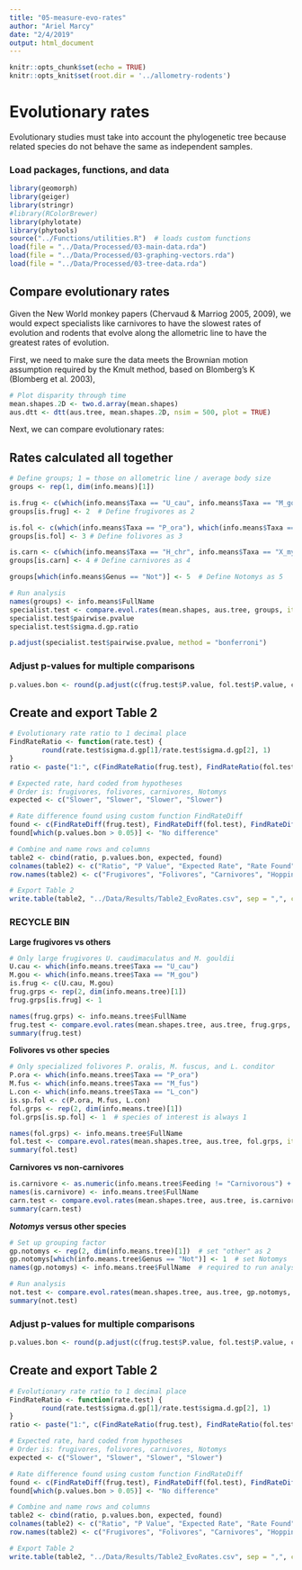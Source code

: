 ```yaml
---
title: "05-measure-evo-rates"
author: "Ariel Marcy"
date: "2/4/2019"
output: html_document
---
```


```r
knitr::opts_chunk$set(echo = TRUE)
knitr::opts_knit$set(root.dir = '../allometry-rodents')
```

# Evolutionary rates
Evolutionary studies must take into account the phylogenetic tree because related species do not behave the same as independent samples. 

### Load packages, functions, and data
```r
library(geomorph)
library(geiger)
library(stringr)
#library(RColorBrewer)
library(phylotate)
library(phytools)
source("../Functions/utilities.R")  # loads custom functions
load(file = "../Data/Processed/03-main-data.rda")
load(file = "../Data/Processed/03-graphing-vectors.rda")
load(file = "../Data/Processed/03-tree-data.rda")
```

## Compare evolutionary rates
Given the New World monkey papers (Chervaud & Marriog 2005, 2009), we would expect specialists like carnivores to have the slowest rates of evolution and rodents that evolve along the allometric line to have the greatest rates of evolution. 

First, we need to make sure the data meets the Brownian motion assumption required by the Kmult method, based on Blomberg's K (Blomberg et al. 2003), 
```r
# Plot disparity through time
mean.shapes.2D <- two.d.array(mean.shapes)
aus.dtt <- dtt(aus.tree, mean.shapes.2D, nsim = 500, plot = TRUE)
```

Next, we can compare evolutionary rates:

## Rates calculated all together
```r
# Define groups; 1 = those on allometric line / average body size 
groups <- rep(1, dim(info.means)[1])

is.frug <- c(which(info.means$Taxa == "U_cau", info.means$Taxa == "M_gou"))
groups[is.frug] <- 2  # Define frugivores as 2

is.fol <- c(which(info.means$Taxa == "P_ora"), which(info.means$Taxa == "M_fus"), which(info.means$Taxa == "L_con"))
groups[is.fol] <- 3 # Define folivores as 3

is.carn <- c(which(info.means$Taxa == "H_chr", info.means$Taxa == "X_myo"))
groups[is.carn] <- 4 # Define carnivores as 4

groups[which(info.means$Genus == "Not")] <- 5  # Define Notomys as 5

# Run analysis
names(groups) <- info.means$FullName
specialist.test <- compare.evol.rates(mean.shapes, aus.tree, groups, iter = 500, method = "simulation")
specialist.test$pairwise.pvalue
specialist.test$sigma.d.gp.ratio

p.adjust(specialist.test$pairwise.pvalue, method = "bonferroni")
```

### Adjust p-values for multiple comparisons
```r
p.values.bon <- round(p.adjust(c(frug.test$P.value, fol.test$P.value, carn.test$P.value, not.test$P.value), method = "bonferroni"), 3)
```

## Create and export Table 2
```r
# Evolutionary rate ratio to 1 decimal place
FindRateRatio <- function(rate.test) {
        round(rate.test$sigma.d.gp[1]/rate.test$sigma.d.gp[2], 1)
}
ratio <- paste("1:", c(FindRateRatio(frug.test), FindRateRatio(fol.test), FindRateRatio(carn.test), FindRateRatio(not.test)), sep = "")

# Expected rate, hard coded from hypotheses
# Order is: frugivores, folivores, carnivores, Notomys
expected <- c("Slower", "Slower", "Slower", "Slower")

# Rate difference found using custom function FindRateDiff
found <- c(FindRateDiff(frug.test), FindRateDiff(fol.test), FindRateDiff(carn.test), FindRateDiff(not.test))
found[which(p.values.bon > 0.05)] <- "No difference"

# Combine and name rows and columns
table2 <- cbind(ratio, p.values.bon, expected, found)
colnames(table2) <- c("Ratio", "P Value", "Expected Rate", "Rate Found")
row.names(table2) <- c("Frugivores", "Folivores", "Carnivores", "Hopping Notomys")

# Export Table 2
write.table(table2, "../Data/Results/Table2_EvoRates.csv", sep = ",", col.names = NA)
```











### RECYCLE BIN
**Large frugivores vs others**
```r
# Only large frugivores U. caudimaculatus and M. gouldii
U.cau <- which(info.means.tree$Taxa == "U_cau")
M.gou <- which(info.means.tree$Taxa == "M_gou")
is.frug <- c(U.cau, M.gou)
frug.grps <- rep(2, dim(info.means.tree)[1])
frug.grps[is.frug] <- 1

names(frug.grps) <- info.means.tree$FullName
frug.test <- compare.evol.rates(mean.shapes.tree, aus.tree, frug.grps, iter = 999, method = "permutation")
summary(frug.test)
```

**Folivores vs other species**
```r
# Only specialized folivores P. oralis, M. fuscus, and L. conditor 
P.ora <- which(info.means.tree$Taxa == "P_ora")
M.fus <- which(info.means.tree$Taxa == "M_fus")
L.con <- which(info.means.tree$Taxa == "L_con")
is.sp.fol <- c(P.ora, M.fus, L.con)
fol.grps <- rep(2, dim(info.means.tree)[1])
fol.grps[is.sp.fol] <- 1  # species of interest is always 1

names(fol.grps) <- info.means.tree$FullName
fol.test <- compare.evol.rates(mean.shapes.tree, aus.tree, fol.grps, iter = 999, method = "permutation")
summary(fol.test)
```

**Carnivores vs non-carnivores**
```r
is.carnivore <- as.numeric(info.means.tree$Feeding != "Carnivorous") + 1  # carnivores are 1 and all other species are 2
names(is.carnivore) <- info.means.tree$FullName
carn.test <- compare.evol.rates(mean.shapes.tree, aus.tree, is.carnivore, iter = 999, method = "permutation")
summary(carn.test)
```

**_Notomys_ versus other species**
```r
# Set up grouping factor
gp.notomys <- rep(2, dim(info.means.tree)[1])  # set "other" as 2
gp.notomys[which(info.means.tree$Genus == "Not")] <- 1  # set Notomys
names(gp.notomys) <- info.means.tree$FullName  # required to run analysis

# Run analysis
not.test <- compare.evol.rates(mean.shapes.tree, aus.tree, gp.notomys, iter = 999, method = "permutation")
summary(not.test)
```

### Adjust p-values for multiple comparisons
```r
p.values.bon <- round(p.adjust(c(frug.test$P.value, fol.test$P.value, carn.test$P.value, not.test$P.value), method = "bonferroni"), 3)
```

## Create and export Table 2
```r
# Evolutionary rate ratio to 1 decimal place
FindRateRatio <- function(rate.test) {
        round(rate.test$sigma.d.gp[1]/rate.test$sigma.d.gp[2], 1)
}
ratio <- paste("1:", c(FindRateRatio(frug.test), FindRateRatio(fol.test), FindRateRatio(carn.test), FindRateRatio(not.test)), sep = "")

# Expected rate, hard coded from hypotheses
# Order is: frugivores, folivores, carnivores, Notomys
expected <- c("Slower", "Slower", "Slower", "Slower")

# Rate difference found using custom function FindRateDiff
found <- c(FindRateDiff(frug.test), FindRateDiff(fol.test), FindRateDiff(carn.test), FindRateDiff(not.test))
found[which(p.values.bon > 0.05)] <- "No difference"

# Combine and name rows and columns
table2 <- cbind(ratio, p.values.bon, expected, found)
colnames(table2) <- c("Ratio", "P Value", "Expected Rate", "Rate Found")
row.names(table2) <- c("Frugivores", "Folivores", "Carnivores", "Hopping Notomys")

# Export Table 2
write.table(table2, "../Data/Results/Table2_EvoRates.csv", sep = ",", col.names = NA)
```